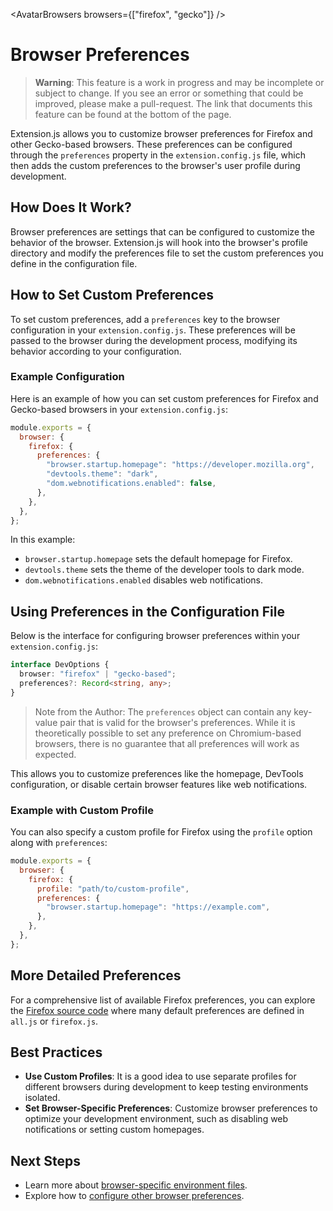 
<AvatarBrowsers browsers={["firefox", "gecko"]} />

# Browser Preferences

> **Warning**: This feature is a work in progress and may be incomplete or subject to change. If you see an error or something that could be improved, please make a pull-request. The link that documents this feature can be found at the bottom of the page.

Extension.js allows you to customize browser preferences for Firefox and other Gecko-based browsers. These preferences can be configured through the `preferences` property in the `extension.config.js` file,
which then adds the custom preferences to the browser's user profile during development.

## How Does It Work?

Browser preferences are settings that can be configured to customize the behavior of the browser. Extension.js will hook into the browser's profile directory and modify the preferences file to set the custom preferences you define in the configuration file.

## How to Set Custom Preferences

To set custom preferences, add a `preferences` key to the browser configuration in your `extension.config.js`.
These preferences will be passed to the browser during the development process, modifying its behavior according to your configuration.

### Example Configuration

Here is an example of how you can set custom preferences for Firefox and Gecko-based browsers in your `extension.config.js`:

```js
module.exports = {
  browser: {
    firefox: {
      preferences: {
        "browser.startup.homepage": "https://developer.mozilla.org",
        "devtools.theme": "dark",
        "dom.webnotifications.enabled": false,
      },
    },
  },
};
```

In this example:

- `browser.startup.homepage` sets the default homepage for Firefox.
- `devtools.theme` sets the theme of the developer tools to dark mode.
- `dom.webnotifications.enabled` disables web notifications.

## Using Preferences in the Configuration File

Below is the interface for configuring browser preferences within your `extension.config.js`:

```ts
interface DevOptions {
  browser: "firefox" | "gecko-based";
  preferences?: Record<string, any>;
}
```

> Note from the Author: The `preferences` object can contain any key-value pair that is valid for the browser's preferences. While it is theoretically possible to set any preference on Chromium-based browsers, there is no guarantee that all preferences will work as expected.

This allows you to customize preferences like the homepage, DevTools configuration, or disable certain browser features like web notifications.

### Example with Custom Profile

You can also specify a custom profile for Firefox using the `profile` option along with `preferences`:

```js
module.exports = {
  browser: {
    firefox: {
      profile: "path/to/custom-profile",
      preferences: {
        "browser.startup.homepage": "https://example.com",
      },
    },
  },
};
```

## More Detailed Preferences

For a comprehensive list of available Firefox preferences, you can explore the [Firefox source code](https://searchfox.org/mozilla-central/source/) where many default preferences are defined in `all.js` or `firefox.js`.

## Best Practices

- **Use Custom Profiles**: It is a good idea to use separate profiles for different browsers during development to keep testing environments isolated.
- **Set Browser-Specific Preferences**: Customize browser preferences to optimize your development environment, such as disabling web notifications or setting custom homepages.

## Next Steps

- Learn more about [browser-specific environment files](../features/environment-variables.mdx).
- Explore how to [configure other browser preferences](./browsers-available.mdx).
